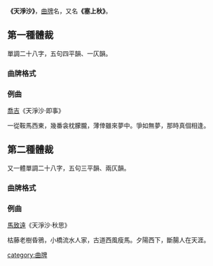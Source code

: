 '''《天淨沙》'''，[[曲牌|曲牌]]名，又名'''《塞上秋》'''。

== 第一種體裁 ==
{{Wikisource}}
單調二十八字，五句四平韻、一仄韻。

=== 曲牌格式 ===
{{平仄|平中中仄平平，仄平平仄平平，仄仄平平仄平，中平中仄，仄平平仄平平。 }}

=== 例曲 ===
;[[喬吉|喬吉]]《天淨沙·即事》
一從鞍馬西東，幾番衾枕朦朧，薄倖雖來夢中。爭如無夢，那時真個相逢。

== 第二種體裁 ==
又一體單調二十八字，五句三平韻、兩仄韻。

=== 曲牌格式 ===
{{平仄|平平仄仄平平，仄平平仄平平，仄仄平平仄仄，仄平平仄，仄平平仄平平。 }}

=== 例曲 ===
;[[馬致遠|馬致遠]]《天淨沙·秋思》
枯藤老樹昏鴉，小橋流水人家，古道西風瘦馬。夕陽西下，斷腸人在天涯。

{{詞牌}}

[[category:曲牌|category:曲牌]]